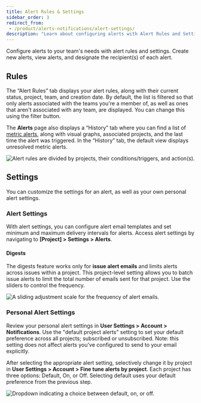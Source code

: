```yaml
---
title: Alert Rules & Settings
sidebar_order: 3
redirect_from:
 - /product/alerts-notifications/alert-settings/
description: "Learn about configuring alerts with Alert Rules and Settings."
---
```


Configure alerts to your team's needs with alert rules and settings. Create new alerts, view alerts, and designate the recipient(s) of each alert.

## Rules

The “Alert Rules” tab displays your alert rules, along with their current status, project, team, and creation date. By default, the list is filtered so that only alerts associated with the teams you're a member of, as well as ones that aren't associated with any team, are displayed. You can change this using the filter button.

The **Alerts** page also displays a “History” tab where you can find a list of [metric alerts](/product/alerts-notifications/metric-alerts/), along with visual graphs, associated projects, and the last time the alert was triggered. In the “History” tab, the default view displays unresolved metric alerts.

![Alert rules are divided by projects, their conditions/triggers, and action(s).](alert-listing.png)

## Settings

You can customize the settings for an alert, as well as your own personal alert settings.

### Alert Settings

With alert settings, you can configure alert email templates and set minimum and maximum delivery intervals for alerts. Access alert settings by navigating to **[Project] > Settings > Alerts**.

#### Digests

The digests feature works only for **issue alert emails** and limits alerts across issues within a project. This project-level setting allows you to batch issue alerts to limit the total number of emails sent for that project. Use the sliders to control the frequency.

![A sliding adjustment scale for the frequency of alert emails.](alert_digest.png)

### Personal Alert Settings

Review your personal alert settings in **User Settings > Account > Notifications**. Use the "default project alerts" setting to set your default preference across all projects; subscribed or unsubscribed. Note: this setting does not affect alerts you've configured to send to your email explicitly.

After selecting the appropriate alert setting, selectively change it by project in **User Settings > Account > Fine tune alerts by project**. Each project has three options: Default, On, or Off. Selecting default uses your default preference from the previous step.

![Dropdown indicating a choice between default, on, or off.](specific_project_alert.png)
